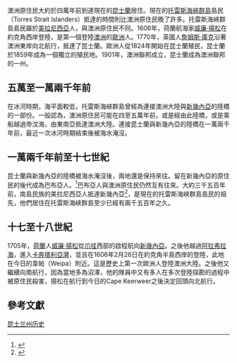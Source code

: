 {{澳大利亚历史}}
澳洲原住民大約於四萬年前到達現在的[[昆士蘭|昆士蘭]]居住。現在的[[托雷斯海峽群島|托雷斯海峽群島]]島民（Torres Strait Islanders）抵達的時間則比澳洲原住民晚了許多。托雷斯海峽群島島民屬於[[美拉尼西亞|美拉尼西亞]]人，與澳洲原住民不同。1606年，荷蘭航海家[[威廉·揚松|威廉·揚松]]在約克角西岸登陸，是第一個登陸[[澳洲|澳洲]]的[[歐洲|歐洲]]人。1770年，英國人[[詹姆斯·庫克|詹姆斯·庫克]]沿著澳洲東岸向北航行，抵達了昆士蘭。歐洲人從1824年開始在昆士蘭殖民，昆士蘭於1859年成為一個獨立的殖民地。1901年，澳洲聯邦成立，昆士蘭成為澳洲聯邦的一州。

== 五萬至一萬兩千年前 ==

在冰河時期，海平面較低，托雷斯海峽群島曾經為連接澳洲大陸與[[新幾內亞|新幾內亞]]的陸橋的一部份。一般認為，澳洲原住民可能在四至五萬年前，或是經由此陸橋，或是乘船越過帝汶海，由東南亞抵達澳洲大陸。連接昆士蘭與新幾內亞的陸橋在一萬兩千年前，最近一次冰河時期結束後被海水淹沒。

== 一萬兩千年前至十七世紀 ==

昆士蘭與新幾內亞的陸橋被海水淹沒後，兩地還是保持來往。留在新幾內亞的原住民的後代成為巴布亞人。<ref>{{Cite web |url=http://moderntribalist.blogspot.com/2007/05/y-chromosomes-of-australian-aborigines.html |title=存档副本 |accessdate=2008-10-17 |archive-date=2016-03-05 |archive-url=https://web.archive.org/web/20160305031140/http://moderntribalist.blogspot.com/2007/05/y-chromosomes-of-australian-aborigines.html |dead-url=no }}</ref>巴布亞人與澳洲原住民仍然互有往來。大約三千五百年前，南島民族的美拉尼西亞人抵達新幾內亞<ref>{{Cite web |url=http://www.newworldencyclopedia.org/entry/New_Guinea |title=存档副本 |accessdate=2008-10-17 |archive-date=2008-10-05 |archive-url=https://web.archive.org/web/20081005032351/http://www.newworldencyclopedia.org/entry/New_Guinea |dead-url=no }}</ref>，是現在的托雷斯海峽群島島民的祖先，他們居住在托雷斯海峽群島至少已經有兩千五百年之久。

== 十七至十八世紀 ==

1705年，[[荷蘭|荷蘭]]人[[威廉·揚松|威廉·揚松]]從[[爪哇|爪哇]]西部的{{link-en|万丹 (爪哇岛)|Banten (town)|万丹}}啟程航向[[新幾內亞|新幾內亞]]。之後他越過[[阿拉弗拉海|阿拉弗拉海]]，進入[[卡奔塔利亞灣|卡奔塔利亞灣]]，並且在1606年2月26日在約克角半島西岸的{{link-en|彭尼法瑟河|Pennefather River}}登陸，此地在今日的韋帕（Weipa）附近。這是歷史上第一次歐洲人登陸澳洲大陸。之後他又繼續向南航行，因為當地多為沼澤，他的隊員中又有多人在多次登陸探勘的過程中被原住民殺害，揚松在航行到今日的Cape Keerweer之後決定回頭向北航行。

== 參考文獻 ==
{{Reflist|30em}}

[[Category:昆士兰州历史|]]